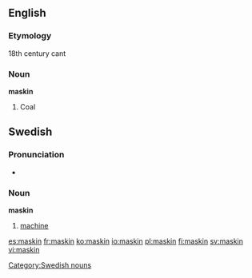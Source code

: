 ==English==

===Etymology===
18th century cant
===Noun===
'''maskin'''

#Coal

==Swedish==
===Pronunciation===
*{{audio|Sv-maskin.ogg|audio}}

===Noun===
{{sv-noun-reg-er}}
'''maskin''' {{c}}
#[[machine]]
[[Category:Swedish nouns]]

[[es:maskin]]
[[fr:maskin]]
[[ko:maskin]]
[[io:maskin]]
[[pl:maskin]]
[[fi:maskin]]
[[sv:maskin]]
[[vi:maskin]]